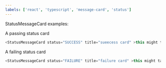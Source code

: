 ```yaml
---
labels: ['react', 'typescript', 'message-card', 'status']
---
```



StatusMessageCard examples:

A passing status card


```js live
<StatusMessageCard status="SUCCESS" title="sueecess card" >this might take a minute</StatusMessageCard>

```


A failing status card

```js live
<StatusMessageCard status="FAILURE" title="failure card" >this might take a minute</StatusMessageCard>
```
